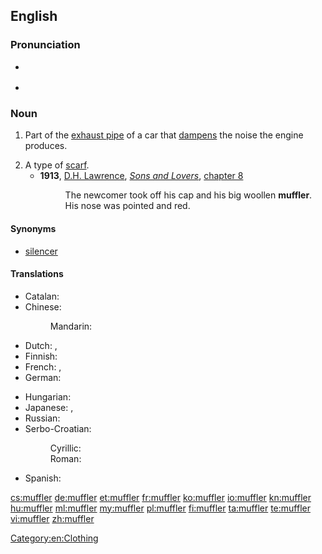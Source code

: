 ==English==

===Pronunciation===
* {{a|US}} {{IPA|/ˈmʌflɚ/}} {{X-SAMPA|/"mVfl@`/}}
* {{audio|en-us-muffler.ogg|Audio (US)}}

===Noun===
{{en-noun}}

# {{context|US}} Part of the [[exhaust pipe]] of a car that [[dampen]]s the noise the engine produces.
# A type of [[scarf]].
#*'''1913''', [[w:D. H. Lawrence|D.H. Lawrence]], ''[[s:Sons_and_Lovers|Sons and Lovers]]'', [[s:Sons and Lovers/Chapter VIII|chapter 8]]
#*:The newcomer took off his cap and his big woollen '''muffler'''. His nose was pointed and red.
====Synonyms====
* [[silencer]]

====Translations====
{{trans-top|part of exhaust pipe}}
* Catalan: {{t-|ca|silenciador|m}}
* Chinese:
*: Mandarin: {{t|cmn|消音器|tr=xiāoyīnqì|sc=Hani}}
* Dutch: {{t+|nl|knalpot|m}}, {{t+|nl|demper|m}}
* Finnish: {{t-|fi|äänenvaimennin}}
* French: {{t+|fr|pot d'échappement|m}}, {{t-|fr|silencieux d'échappement|m}}
* German: {{t+|de|Schalldämpfer|m}}
{{trans-mid}}
* Hungarian: {{t+|hu|hangtompító}}
* Japanese: {{t-|ja|マフラー|tr=mafurā}}, {{t|ja|消音器|tr=しょうおんき, shōonki|sc=Jpan}}
* Russian: {{t+|ru|глушитель|m|sc=Cyrl|tr=glušítelʹ}}
* Serbo-Croatian:
*: Cyrillic: {{t-|sh|ауспух|m}}
*: Roman: {{t-|sh|auspuh|m}}
* Spanish: {{t-|es|silenciador|m}}
{{trans-bottom}}

{{trans-see|scarf}}

[[Category:en:Clothing]]

[[cs:muffler]]
[[de:muffler]]
[[et:muffler]]
[[fr:muffler]]
[[ko:muffler]]
[[io:muffler]]
[[kn:muffler]]
[[hu:muffler]]
[[ml:muffler]]
[[my:muffler]]
[[pl:muffler]]
[[fi:muffler]]
[[ta:muffler]]
[[te:muffler]]
[[vi:muffler]]
[[zh:muffler]]